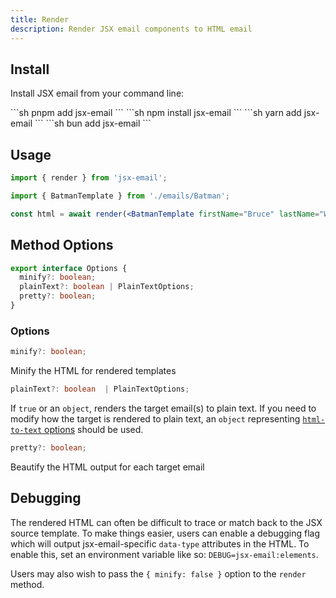 ```yaml
---
title: Render
description: Render JSX email components to HTML email
---
```



## Install

Install JSX email from your command line:

<Tabs syncKey="install">
  <TabItem label="pnpm">
    ```sh
    pnpm add jsx-email
    ```
  </TabItem>
  <TabItem label="npm">
    ```sh
    npm install jsx-email
    ```
  </TabItem>
  <TabItem label="yarn">
    ```sh
    yarn add jsx-email
    ```
  </TabItem>
  <TabItem label="bun">
    ```sh
    bun add jsx-email
    ```
  </TabItem>
</Tabs>

## Usage

```jsx
import { render } from 'jsx-email';

import { BatmanTemplate } from './emails/Batman';

const html = await render(<BatmanTemplate firstName="Bruce" lastName="Wayne" />);
```

## Method Options

```ts
export interface Options {
  minify?: boolean;
  plainText?: boolean | PlainTextOptions;
  pretty?: boolean;
}
```

### Options

```ts
minify?: boolean;
```

Minify the HTML for rendered templates

```ts
plainText?: boolean  | PlainTextOptions;
```

If `true` or an `object`, renders the target email(s) to plain text. If you need to modify how the target is rendered to plain text, an `object` representing [`html-to-text` options](https://github.com/html-to-text/node-html-to-text/blob/master/packages/html-to-text/README.md#options) should be used.

```ts
pretty?: boolean;
```

Beautify the HTML output for each target email

## Debugging

The rendered HTML can often be difficult to trace or match back to the JSX source template. To make things easier, users can enable a debugging flag which will output jsx-email-specific `data-type` attributes in the HTML. To enable this, set an environment variable like so: `DEBUG=jsx-email:elements`.

Users may also wish to pass the `{ minify: false }` option to the `render` method.
